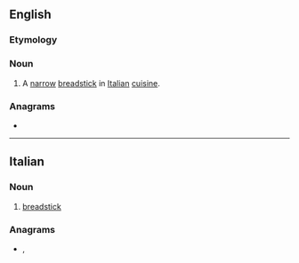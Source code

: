 ==English==

===Etymology===
{{bor|en|it|grissino}}

===Noun===
{{en-noun|grissini}}

# A [[narrow]] [[breadstick]] in [[Italian]] [[cuisine]].

===Anagrams===
* {{anagrams|en|signiors}}

----

==Italian==

===Noun===
{{it-noun|m}}

# [[breadstick]]

===Anagrams===
* {{l|it|ingrossi}}, {{l|it|signorsì}}